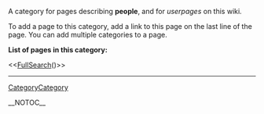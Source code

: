 <!-- #format wiki
 -->
<!-- #language en
 -->

A category for pages describing <b>people</b>, and for <i>userpages</i> on this wiki.

To add a page to this category, add a link to this page on the last line of the page. You can add multiple categories to a page.

<b>List of pages in this category:</b>

<<[[FullSearch]]()>>

----
[[CategoryCategory]]

__NOTOC__